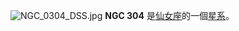 {{NGCInfoBox|NGCID=NGC 304|發現者=讓·瑪璉·愛德華·史提芬|發現日期=1878年10月23日|其他編號=UGC 573, MCG 4-3-18,ZWG 480.23|曆元=J2000.0|赤經=56分6秒|赤緯=24°7'38""|星座=仙女座|星體=星系|星等=13.1|表面亮度=12.7|藍等=14}}
[[File:NGC_0304_DSS.jpg|thumb]]
'''NGC 304''' 是[[仙女座|仙女座]]的一個[[星系|星系]]。

{{NGCReference|304}}

{{Catalogs|NGC=304}}

{{Galaxy-stub}}